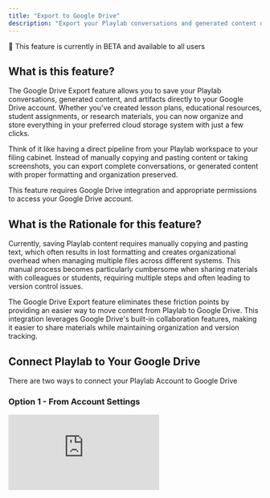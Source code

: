 ```yaml
---
title: "Export to Google Drive"
description: "Export your Playlab conversations and generated content directly to your Google Drive for easy organization and sharing"
---
```


<Note>
🧪 This feature is currently in BETA and available to all users
</Note>

## <Icon icon="bell-on" size="24" /> What is this feature?

The Google Drive Export feature allows you to save your Playlab conversations, generated content, and artifacts directly to your Google Drive account. Whether you've created lesson plans, educational resources, student assignments, or research materials, you can now organize and store everything in your preferred cloud storage system with just a few clicks.

Think of it like having a direct pipeline from your Playlab workspace to your filing cabinet. Instead of manually copying and pasting content or taking screenshots, you can export complete conversations, or generated content with proper formatting and organization preserved.

<Warning>
This feature requires Google Drive integration and appropriate permissions to access your Google Drive account.
</Warning>

## <Icon icon="lightbulb" size="24" /> What is the Rationale for this feature?

Currently, saving Playlab content requires manually copying and pasting text, which often results in lost formatting and creates organizational overhead when managing multiple files across different systems. This manual process becomes particularly cumbersome when sharing materials with colleagues or students, requiring multiple steps and often leading to version control issues.

The Google Drive Export feature eliminates these friction points by providing an easier way to move content from Playlab to Google Drive. This integration leverages Google Drive's built-in collaboration features, making it easier to share materials while maintaining organization and version tracking.

## <Icon icon="circle-play" size="24" /> Connect Playlab to Your Google Drive

There are two ways to connect your Playlab Account to Google Drive

### Option 1 - From Account Settings
  <iframe 
    src="https://drive.google.com/file/d/1MQMDBpp0Q8RI8t-PHb17QPmIQrDX9S_O/preview" 
    frameBorder="0" 
    webkitAllowFullScreen 
    mozAllowFullScreen 
    allowFullScreen 
    style={{width: "100%", height: "500px"}}
  />
  <figcaption>How to leverage Organizational References</figcaption>

<Steps>
<Step title="Navigate to Account Settings">
Click your profile picture in the top-right corner and select **Account Settings** from the dropdown menu.
</Step>

<Step title="Find the Connections Section">
Scroll down to the **Connections** section on the settings page.
<Frame>
  <img src="/images/connections.png" />
</Frame>
</Step>

<Step title="Connect Google Drive">
Click the **Connect** button to begin the authorization process.
</Step>

<Step title="Authorize Access">
You'll be redirected to Google's authorization page. Sign in to your Google account and grant Playlab permission to access your Google Drive.
</Step>

<Step title="Confirm Connection">
Return to Playlab and verify that Google Drive shows as "Connected" in your account settings.
</Step>
</Steps>

### Option 2 - From Builder Interface
  <iframe 
    src="https://drive.google.com/file/d/1SEYzxMkuN8u4IgI0SUNIjMfPJWkqnfZM/preview" 
    frameBorder="0" 
    webkitAllowFullScreen 
    mozAllowFullScreen 
    allowFullScreen 
    style={{width: "100%", height: "500px"}}
  />
  <figcaption>How to leverage Organizational References</figcaption>

<Steps>
<Step title="Open Your Playlab App">
Navigate to any Playlab app in the builder interface.
</Step>

<Step title="Access Export Options">
Look for the Google Drive icon in the text input bar. ]
<Frame>
  <img src="/images/googleintegration.png" />
</Frame>
</Step>

<Step title="Select Google Drive Integration">
Click on **Connect** to connect Playlab to your Google Drive
</Step>

<Step title="Complete Authorization">
Follow the Google authorization flow to grant permissions and connect your account.
</Step>

<Step title="Return to Export">
Once connected, you can immediately proceed with exporting your content to Google Drive.
</Step>
</Steps>

## <Icon icon="circle-play" size="24" /> How to Export Content to Google Drive
  <iframe 
    src="https://drive.google.com/file/d/1PdWkbRaiHCfPIlH0ujFXI7ZuIGPCVMTH/preview" 
    frameBorder="0" 
    webkitAllowFullScreen 
    mozAllowFullScreen 
    allowFullScreen 
    style={{width: "100%", height: "400px"}}
  />
  <figcaption>How to leverage Organizational References</figcaption>

<Note> You can do this from either the builder or published app view in Playlab </Note>

<Steps>
<Step title="Ensure Google Drive Export is Enabled">
Make sure you have the **Export to Google Drive** tool toggled on in your Tools menu and that your Google Drive is connected.
</Step>
<Step title="Generate Content in Your Playlab App">
Create the lesson plan, quiz, presentation, or other content you want to export using your Playlab app.
</Step>
<Step title="Request Export to Google Drive">
Ask your app to export the content to Google Drive. For example: "Export this lesson plan to Google Drive as a Google Doc" or "Save this presentation to Google Drive as Google Slides."
</Step>
<Step title="Click the Generated Link">
Your app will provide a link to the newly created file in your Google Drive. Click on this link to access your exported content.
<Frame>
  <img src="/images/exportlink.png" />
</Frame>
</Step>
<Step title="Open in Google Workspace">
Once you click the link, you'll need to click **"Open As Google Doc"** (or the respective file type like "Open As Google Slides") to start editing the document in Google Workspace.
</Step>
<Step title="Edit and Share">
Now you can edit, format, share, and collaborate on your exported content just like any other Google Workspace file.
</Step>
</Steps>

## <Icon icon="star" size="24" /> Best Practices

<Accordion title="Choose the Best Export Formats">
For optimal results, use these recommended formats:

- **Google Docs**: Perfect for text-based content that you want to edit and collaborate on
- **Google Sheets**: Ideal for data, tables, and spreadsheet content
- **Google Slides**: Best for presentations and visual content
- **HTML Files**: Great for interactive tools and web-based content

These Google Workspace formats allow for seamless editing and collaboration directly in your browser.
</Accordion>

<Accordion title="How to Access and Edit Your Exported Files">
You need to prompt your app to export to Google Drive and it will create a link to your new file. Once you click the link, you'll need to click "Open As Google Doc" (or the respective file type) to start editing the document in Google Workspace.

After opening as a Google file, you can then edit, share, and collaborate on that document just like any other Google Workspace file.
</Accordion>

<Accordion title="Working with HTML Exports">
If you export to HTML format, you can download the file and run it locally on your computer. This is a fun way to play with interactive tools and web-based content that you've generated in Playlab. Simply download the HTML file and open it in your web browser to see it in action.
</Accordion>

<Accordion title="Leverage Google Drive Sharing">
After exporting, use Google Drive's powerful sharing features:

- Share folders with your teaching team for easy collaboration
- Create view-only links for student resources
- Use comment features for collaborative review of lesson plans
- Set up shared folders for department-wide resource sharing
</Accordion>

## <Icon icon="circle-question" size="24" /> Frequently Asked Questions

<Accordion title="What file formats can I export to Google Drive?">
We recommend using only these four file formats for the best experience:
- **Google Docs** for text-based content and documents
- **Google Sheets** for data, tables, and spreadsheets  
- **Google Slides** for presentations and visual content
- **HTML** for interactive tools and web-based content
These formats provide optimal functionality and editing capabilities within the Google Drive ecosystem.
</Accordion>

<Accordion title="Can I export multiple conversations at once?">
Currently, exports are done one conversation or artifact at a time. However, you can quickly export multiple items by using the export function repeatedly. Bulk export features may be added in future updates.
</Accordion>

<Accordion title="How much Google Drive storage will my exports use?">
Storage usage varies by content type and length:
- Text-based conversations: 50-500 KB typically
- Conversations with code: 200 KB - 2 MB
- Rich content with images: 1-10 MB
- Large lesson plans or comprehensive materials: 2-20 MB

Most exports use minimal storage space relative to typical Google Drive quotas.
</Accordion>

<Accordion title="Can I disconnect Google Drive later if I change my mind?">
Yes, you can disconnect Google Drive integration at any time through your Account Settings. This will remove Playlab's access to your Google Drive, but any previously exported files will remain in your Drive. You can reconnect at any time if you want to resume using the export feature.
</Accordion>

<Accordion title="What permissions does Playlab need for Google Drive?">
Playlab requests permission to create and manage files in your Google Drive. This allows the app to export content and organize it in folders. Playlab cannot access existing files that it didn't create and cannot delete files from your Drive.
</Accordion>

<Accordion title="Can Playlab read files from my Google Drive?">
No, Playlab can only write or add files to your Google Drive. It does not have permission to access or read your existing files. The integration is designed specifically for exporting content from Playlab to your Drive, not for accessing files that are already stored there.
</Accordion>

<Accordion title="Can I export content from team workspaces?">
Yes, if you have appropriate permissions within the team workspace. The ability to export depends on your role and the workspace settings configured by your administrator. Check with your workspace admin if you're unable to export content you think you should have access to.
</Accordion>

<Accordion title="What happens if my Google Drive is full?">
If your Google Drive storage is full, the export will fail with an error message. You'll need to free up space in your Google Drive or upgrade your storage plan before you can successfully export content.
</Accordion>

## <Icon icon="bullhorn" size="24" /> We Want Your Feedback!

Thank you for trying out exporting to Google Drive. Our hope is to make this even more seamless and effective moving forward. We'd love to hear from you as this feature is still in beta. 

Contact us at [support@playlab.ai](mailto:support@playlab.ai)

---
*Last updated: September 18, 2025*